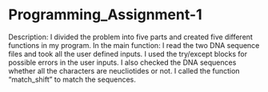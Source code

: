 # Programming_Assignment-1
Description:
I divided the problem into five parts and created five different functions in my program.
In the main function: I read the two DNA sequence files and took all the user defined inputs.
I used the try/except blocks for possible errors in the user inputs. I also checked the DNA sequences whether all the characters are neucliotides or not. 
I called the function "match_shift" to match the sequences.
